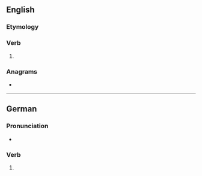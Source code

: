 ==English==

===Etymology===
{{suffix|en|turn|est}}

===Verb===
{{head|en|verb form}}

# {{en-archaic second-person singular of|turn}}

===Anagrams===
* {{anagrams|en|a=enrsttu|Ruttens|entrust|nutters|test run}}

----

==German==

===Pronunciation===
* {{audio|de|De-turnest.ogg|Audio}}

===Verb===
{{head|de|verb form}}

# {{de-verb form of|turnen|2|s|k1}}